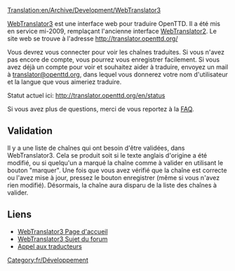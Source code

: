 [[Translation:en/Archive/Development/WebTranslator3]]


{{fr/Amorce}}

[[fr/Archive/Development/WebTranslator3|WebTranslator3]] est une interface web pour traduire OpenTTD. Il a été mis en service mi-2009, remplaçant l'ancienne interface [[fr/Archive/Development/WebTranslator2|WebTranslator2]].
Le site web se trouve à l'adresse [http://translator.openttd.org/ http://translator.openttd.org/]

Vous devrez vous connecter pour voir les chaînes traduites. Si vous n'avez pas encore de compte, vous pourrez vous enregistrer facilement.
Si vous avez déjà un compte pour voir et souhaitez aider à traduire, envoyez un mail à [mailto:translator@openttd.org translator@openttd.org], dans lequel vous donnerez votre nom d'utilisateur et la langue que vous aimeriez traduire.

Statut actuel ici: http://translator.openttd.org/en/status

Si vous avez plus de questions, merci de vous reportez à la [http://translator.openttd.org/faq FAQ].

== Validation ==
Il y a une liste de chaînes qui ont besoin d'être validées, dans WebTranslator3. Cela se produit soit si le texte anglais d'origine a été modifié, ou si quelqu'un a marqué la chaîne comme à valider en utilisant le bouton "marquer". Une fois que vous avez vérifié que la chaîne est correcte ou l'avez mise à jour, pressez le bouton enregistrer (même si vous n'avez rien modifié). Désormais, la chaîne aura disparu de la liste des chaînes à valider.

== Liens ==
*[http://translator.openttd.org/ WebTranslator3 Page d'accueil]
*[http://www.tt-forums.net/viewtopic.php?f=29&t=44018 WebTranslator3 Sujet du forum]
*[http://www.tt-forums.net/viewtopic.php?f=29&t=44214 Appel aux traducteurs]

[[Category:fr/Développement]]